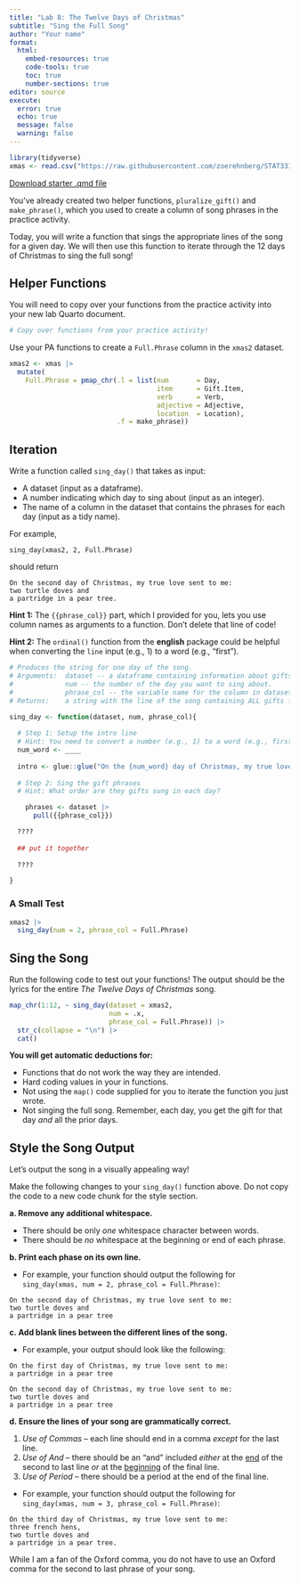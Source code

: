 ```yaml
---
title: "Lab 8: The Twelve Days of Christmas"
subtitle: "Sing the Full Song"
author: "Your name"
format: 
  html:
    embed-resources: true
    code-tools: true
    toc: true
    number-sections: true
editor: source
execute: 
  error: true
  echo: true
  message: false
  warning: false
---
```


```r
library(tidyverse)
xmas <- read.csv("https://raw.githubusercontent.com/zoerehnberg/STAT331-S23/main/practice_activities/xmas.csv")
```

[Download starter .qmd file](LA8_fprogram.qmd)

You've already created two helper functions, `pluralize_gift()` and `make_phrase()`, which you used to create a column of song phrases in the practice activity.

Today, you will write a function that sings the appropriate lines of the song for a given day. We will then use this function to iterate through the 12 days of Christmas to sing the full song!

## Helper Functions

::: callout-note

You will need to copy over your functions from the practice activity into your new lab Quarto document.

:::

```r
# Copy over functions from your practice activity!
```

Use your PA functions to create a `Full.Phrase` column in the `xmas2` dataset.

```r
xmas2 <- xmas |>
  mutate(
    Full.Phrase = pmap_chr(.l = list(num       = Day,
                                     item      = Gift.Item, 
                                     verb      = Verb, 
                                     adjective = Adjective, 
                                     location  = Location), 
                           .f = make_phrase))
```


## Iteration

Write a function called `sing_day()` that takes as input:

+ A dataset (input as a dataframe).
+ A number indicating which day to sing about (input as an integer).
+ The name of a column in the dataset that contains the phrases for each day (input as a tidy name).

For example,

    sing_day(xmas2, 2, Full.Phrase)

should return

    On the second day of Christmas, my true love sent to me:
    two turtle doves and
    a partridge in a pear tree.

::: callout-tip

**Hint 1:** The `{{phrase_col}}` part, which I provided for you, lets you use column names as arguments to a function. Don't delete that line of code!

**Hint 2:** The `ordinal()` function from the **english** package could be helpful when converting the `line` input (e.g., 1) to a word (e.g., "first").

:::

```r
# Produces the string for one day of the song.
# Arguments:  dataset -- a dataframe containing information about gifts.
#             num -- the number of the day you want to sing about.
#             phrase_col -- the variable name for the column in dataset with the song phrases.
# Returns:    a string with the line of the song containing ALL gifts for the given day.

sing_day <- function(dataset, num, phrase_col){
  
  # Step 1: Setup the intro line
  # Hint: You need to convert a number (e.g., 1) to a word (e.g., first)
  num_word <- ____
  
  intro <- glue::glue("On the {num_word} day of Christmas, my true love sent to me:")
  
  # Step 2: Sing the gift phrases
  # Hint: What order are they gifts sung in each day?

    phrases <- dataset |>
      pull({{phrase_col}})

  ????
    
  ## put it together
    
  ????

}

```

::: callout-note

### A Small Test

```r
xmas2 |>
  sing_day(num = 2, phrase_col = Full.Phrase)
```

:::

## Sing the Song

Run the following code to test out your functions! The output should be the lyrics for the entire *The Twelve Days of Christmas* song.

```r
map_chr(1:12, ~ sing_day(dataset = xmas2, 
                         num = .x, 
                         phrase_col = Full.Phrase)) |>
  str_c(collapse = "\n") |>
  cat()
```

::: callout-warning

**You will get automatic deductions for:**

+ Functions that do not work the way they are intended.
+ Hard coding values in your in functions.
+ Not using the `map()` code supplied for you to iterate the function you just wrote.
+ Not singing the full song. Remember, each day, you get the gift for that day *and* all the prior days.

:::

## Style the Song Output

Let's output the song in a visually appealing way!

::: callout-note

Make the following changes to your `sing_day()` function above. Do not copy the code to a new code chunk for the style section.

:::



**a. Remove any additional whitespace.**

+ There should be only *one* whitespace character between words.
+ There should be *no* whitespace at the beginning or end of each phrase.

**b. Print each phase on its own line.**

+ For example, your function should output the following for `sing_day(xmas, num = 2, phrase_col = Full.Phrase)`:

```
On the second day of Christmas, my true love sent to me: 
two turtle doves and 
a partridge in a pear tree
```

**c. Add blank lines between the different lines of the song.**

+ For example, your output should look like the following:

```
On the first day of Christmas, my true love sent to me:
a partridge in a pear tree

On the second day of Christmas, my true love sent to me: 
two turtle doves and 
a partridge in a pear tree
```

**d. Ensure the lines of your song are grammatically correct.**

1.  *Use of Commas* -- each line should end in a comma *except* for the last line.
2.  *Use of And* -- there should be an "and" included *either* at the [end]{.underline} of the second to last line *or* at the [beginning]{.underline} of the final line.
3.  *Use of Period* -- there should be a period at the end of the final line.

+ For example, your function should output the following for `sing_day(xmas, num = 3, phrase_col = Full.Phrase)`:

```
On the third day of Christmas, my true love sent to me: 
three french hens, 
two turtle doves and 
a partridge in a pear tree.
```

::: callout-note

While I am a fan of the Oxford comma, you do not have to use an Oxford comma for the second to last phrase of your song.

:::
